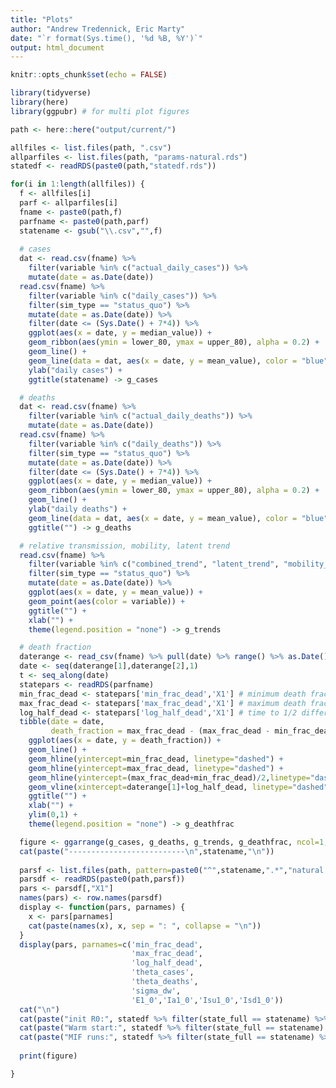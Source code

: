 ```yaml
---
title: "Plots"
author: "Andrew Tredennick, Eric Marty"
date: "`r format(Sys.time(), '%d %B, %Y')`"
output: html_document
---
```


```r
knitr::opts_chunk$set(echo = FALSE)

library(tidyverse)
library(here)
library(ggpubr) # for multi plot figures

path <- here::here("output/current/")

allfiles <- list.files(path, ".csv")
allparfiles <- list.files(path, "params-natural.rds")
statedf <- readRDS(paste0(path,"statedf.rds"))
```

```r
for(i in 1:length(allfiles)) {
  f <- allfiles[i]
  parf <- allparfiles[i]
  fname <- paste0(path,f)
  parfname <- paste0(path,parf)
  statename <- gsub("\\.csv","",f)
  
  # cases
  dat <- read.csv(fname) %>%
    filter(variable %in% c("actual_daily_cases")) %>%
    mutate(date = as.Date(date))
  read.csv(fname) %>%
    filter(variable %in% c("daily_cases")) %>%
    filter(sim_type == "status_quo") %>%
    mutate(date = as.Date(date)) %>%
    filter(date <= (Sys.Date() + 7*4)) %>%
    ggplot(aes(x = date, y = median_value)) +
    geom_ribbon(aes(ymin = lower_80, ymax = upper_80), alpha = 0.2) +
    geom_line() +
    geom_line(data = dat, aes(x = date, y = mean_value), color = "blue") +
    ylab("daily cases") +
    ggtitle(statename) -> g_cases

  # deaths
  dat <- read.csv(fname) %>%
    filter(variable %in% c("actual_daily_deaths")) %>%
    mutate(date = as.Date(date))
  read.csv(fname) %>%
    filter(variable %in% c("daily_deaths")) %>%
    filter(sim_type == "status_quo") %>%
    mutate(date = as.Date(date)) %>%
    filter(date <= (Sys.Date() + 7*4)) %>%
    ggplot(aes(x = date, y = median_value)) +
    geom_ribbon(aes(ymin = lower_80, ymax = upper_80), alpha = 0.2) +
    geom_line() +
    ylab("daily deaths") +
    geom_line(data = dat, aes(x = date, y = mean_value), color = "blue") +
    ggtitle("") -> g_deaths

  # relative transmission, mobility, latent trend
  read.csv(fname) %>%
    filter(variable %in% c("combined_trend", "latent_trend", "mobility_trend")) %>%
    filter(sim_type == "status_quo") %>%
    mutate(date = as.Date(date)) %>%
    ggplot(aes(x = date, y = mean_value)) +
    geom_point(aes(color = variable)) +
    ggtitle("") +
    xlab("") +
    theme(legend.position = "none") -> g_trends

  # death fraction
  daterange <- read_csv(fname) %>% pull(date) %>% range() %>% as.Date()
  date <- seq(daterange[1],daterange[2],1)
  t <- seq_along(date)
  statepars <- readRDS(parfname)
  min_frac_dead <- statepars['min_frac_dead','X1'] # minimum death fraction
  max_frac_dead <- statepars['max_frac_dead','X1'] # maximum death fraction
  log_half_dead <- statepars['log_half_dead','X1'] # time to 1/2 difference between min and max
  tibble(date = date, 
         death_fraction = max_frac_dead - (max_frac_dead - min_frac_dead) * (t / (t + log_half_dead))) %>% 
    ggplot(aes(x = date, y = death_fraction)) +
    geom_line() +
    geom_hline(yintercept=min_frac_dead, linetype="dashed") +
    geom_hline(yintercept=max_frac_dead, linetype="dashed") +
    geom_hline(yintercept=(max_frac_dead+min_frac_dead)/2,linetype="dashed") + 
    geom_vline(xintercept=daterange[1]+log_half_dead, linetype="dashed") +
    ggtitle("") +
    xlab("") +
    ylim(0,1) +
    theme(legend.position = "none") -> g_deathfrac

  figure <- ggarrange(g_cases, g_deaths, g_trends, g_deathfrac, ncol=1, nrow = 4, align="hv")
  cat(paste("--------------------------\n",statename,"\n"))
  
  parsf <- list.files(path, pattern=paste0("^",statename,".*","natural.rds"))
  parsdf <- readRDS(paste0(path,parsf))
  pars <- parsdf[,"X1"]
  names(pars) <- row.names(parsdf)
  display <- function(pars, parnames) {
    x <- pars[parnames]
    cat(paste(names(x), x, sep = ": ", collapse = "\n"))
  }
  display(pars, parnames=c('min_frac_dead',
                           'max_frac_dead',
                           'log_half_dead',
                           'theta_cases',
                           'theta_deaths',
                           'sigma_dw',
                           'E1_0','Ia1_0','Isu1_0','Isd1_0'))
  cat("\n")
  cat(paste("init R0:", statedf %>% filter(state_full == statename) %>% pull(initR0),"\n"))
  cat(paste("Warm start:", statedf %>% filter(state_full == statename) %>% pull(init),"\n"))
  cat(paste("MIF runs:", statedf %>% filter(state_full == statename) %>% pull(mifruns),"\n"))
  
  print(figure)

}



```




